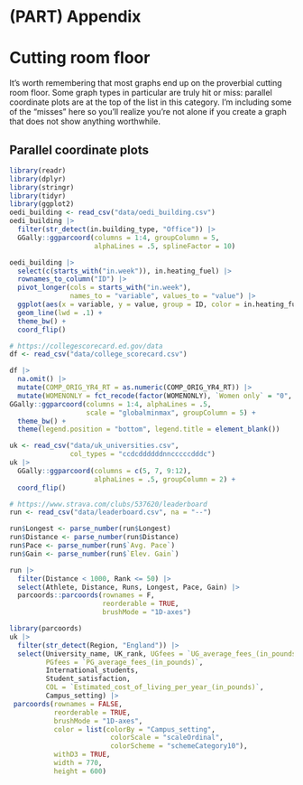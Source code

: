 # (PART) Appendix {.unnumbered}

# Cutting room floor

It's worth remembering that most graphs end up on the proverbial cutting room floor. Some graph types in particular are truly hit or miss: parallel coordinate plots are at the top of the list in this category. I'm including some of the "misses" here so you'll realize you're not alone if you create a graph that does not show anything worthwhile.

## Parallel coordinate plots

```r
library(readr)
library(dplyr)
library(stringr)
library(tidyr)
library(ggplot2)
oedi_building <- read_csv("data/oedi_building.csv")
oedi_building |>
  filter(str_detect(in.building_type, "Office")) |> 
  GGally::ggparcoord(columns = 1:4, groupColumn = 5, 
                     alphaLines = .5, splineFactor = 10)
```

```r
oedi_building |>
  select(c(starts_with("in.week")), in.heating_fuel) |>
  rownames_to_column("ID") |> 
  pivot_longer(cols = starts_with("in.week"),
               names_to = "variable", values_to = "value") |> 
  ggplot(aes(x = variable, y = value, group = ID, color = in.heating_fuel)) +
  geom_line(lwd = .1) +
  theme_bw() +
  coord_flip()
```

```r
# https://collegescorecard.ed.gov/data
df <- read_csv("data/college_scorecard.csv")

df |> 
  na.omit() |> 
  mutate(COMP_ORIG_YR4_RT = as.numeric(COMP_ORIG_YR4_RT)) |> 
  mutate(WOMENONLY = fct_recode(factor(WOMENONLY), `Women only` = "0", `Not women only` = "1")) |> 
GGally::ggparcoord(columns = 1:4, alphaLines = .5,
                   scale = "globalminmax", groupColumn = 5) +
  theme_bw() +
  theme(legend.position = "bottom", legend.title = element_blank())
```

```r
uk <- read_csv("data/uk_universities.csv",
               col_types = "ccdcddddddnncccccdddc")
uk |> 
  GGally::ggparcoord(columns = c(5, 7, 9:12),
                     alphaLines = .5, groupColumn = 2) + 
  coord_flip()
```


```r
# https://www.strava.com/clubs/537620/leaderboard 
run <- read_csv("data/leaderboard.csv", na = "--")

run$Longest <- parse_number(run$Longest)
run$Distance <- parse_number(run$Distance)
run$Pace <- parse_number(run$`Avg. Pace`)
run$Gain <- parse_number(run$`Elev. Gain`)

run |> 
  filter(Distance < 1000, Rank <= 50) |> 
  select(Athlete, Distance, Runs, Longest, Pace, Gain) |> 
  parcoords::parcoords(rownames = F,
                       reorderable = TRUE,
                       brushMode = "1D-axes")
```

```r
library(parcoords)
uk |> 
  filter(str_detect(Region, "England")) |> 
  select(University_name, UK_rank, UGfees = `UG_average_fees_(in_pounds)`,
         PGfees = `PG_average_fees_(in_pounds)`,
         International_students, 
         Student_satisfaction,
         COL = `Estimated_cost_of_living_per_year_(in_pounds)`,
         Campus_setting) |> 
 parcoords(rownames = FALSE,
           reorderable = TRUE,
           brushMode = "1D-axes",
           color = list(colorBy = "Campus_setting",
                         colorScale = "scaleOrdinal",
                         colorScheme = "schemeCategory10"),
           withD3 = TRUE,
           width = 770,
           height = 600)
```


